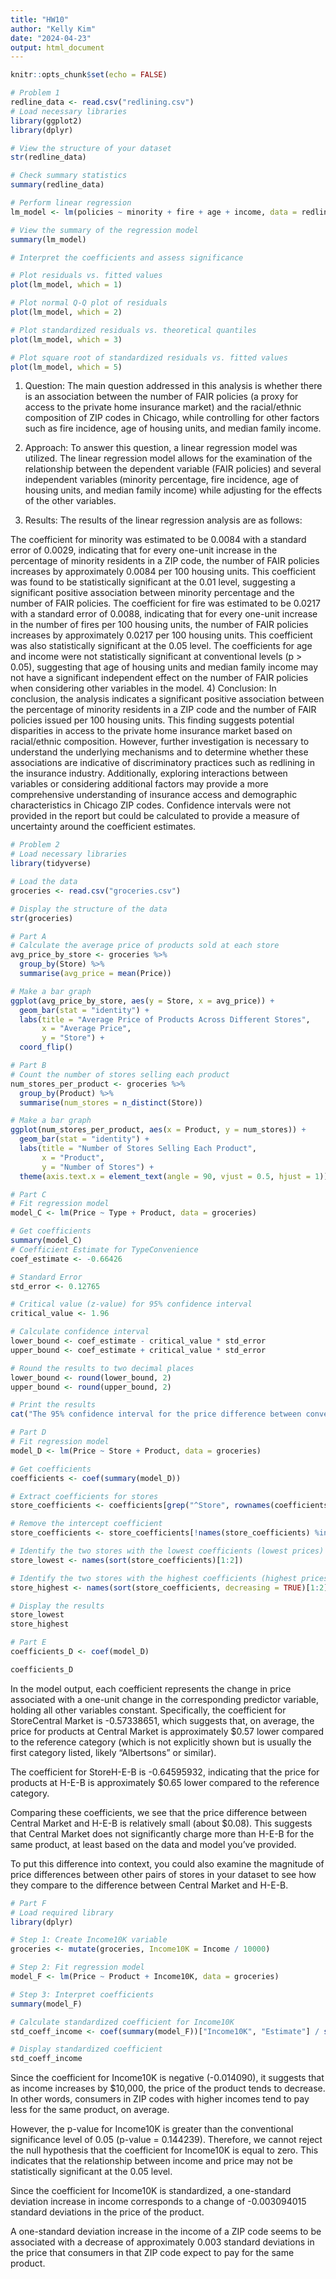 ```yaml
---
title: "HW10"
author: "Kelly Kim"
date: "2024-04-23"
output: html_document
---
```


```r
knitr::opts_chunk$set(echo = FALSE)
```

```r
# Problem 1
redline_data <- read.csv("redlining.csv")
# Load necessary libraries
library(ggplot2)
library(dplyr)

# View the structure of your dataset
str(redline_data)

# Check summary statistics
summary(redline_data)

# Perform linear regression
lm_model <- lm(policies ~ minority + fire + age + income, data = redline_data)

# View the summary of the regression model
summary(lm_model)

# Interpret the coefficients and assess significance

# Plot residuals vs. fitted values
plot(lm_model, which = 1)

# Plot normal Q-Q plot of residuals
plot(lm_model, which = 2)

# Plot standardized residuals vs. theoretical quantiles
plot(lm_model, which = 3)

# Plot square root of standardized residuals vs. fitted values
plot(lm_model, which = 5)

```
1) Question:
The main question addressed in this analysis is whether there is an association between the number of FAIR policies (a proxy for access to the private home insurance market) and the racial/ethnic composition of ZIP codes in Chicago, while controlling for other factors such as fire incidence, age of housing units, and median family income.

2) Approach:
To answer this question, a linear regression model was utilized. The linear regression model allows for the examination of the relationship between the dependent variable (FAIR policies) and several independent variables (minority percentage, fire incidence, age of housing units, and median family income) while adjusting for the effects of the other variables.

3) Results:
The results of the linear regression analysis are as follows:

The coefficient for minority was estimated to be 0.0084 with a standard error of 0.0029, indicating that for every one-unit increase in the percentage of minority residents in a ZIP code, the number of FAIR policies increases by approximately 0.0084 per 100 housing units. This coefficient was found to be statistically significant at the 0.01 level, suggesting a significant positive association between minority percentage and the number of FAIR policies.
The coefficient for fire was estimated to be 0.0217 with a standard error of 0.0088, indicating that for every one-unit increase in the number of fires per 100 housing units, the number of FAIR policies increases by approximately 0.0217 per 100 housing units. This coefficient was also statistically significant at the 0.05 level.
The coefficients for age and income were not statistically significant at conventional levels (p > 0.05), suggesting that age of housing units and median family income may not have a significant independent effect on the number of FAIR policies when considering other variables in the model.
4) Conclusion:
In conclusion, the analysis indicates a significant positive association between the percentage of minority residents in a ZIP code and the number of FAIR policies issued per 100 housing units. This finding suggests potential disparities in access to the private home insurance market based on racial/ethnic composition. However, further investigation is necessary to understand the underlying mechanisms and to determine whether these associations are indicative of discriminatory practices such as redlining in the insurance industry. Additionally, exploring interactions between variables or considering additional factors may provide a more comprehensive understanding of insurance access and demographic characteristics in Chicago ZIP codes. Confidence intervals were not provided in the report but could be calculated to provide a measure of uncertainty around the coefficient estimates.






```r
# Problem 2
# Load necessary libraries
library(tidyverse)

# Load the data
groceries <- read.csv("groceries.csv")

# Display the structure of the data
str(groceries)

# Part A
# Calculate the average price of products sold at each store
avg_price_by_store <- groceries %>%
  group_by(Store) %>%
  summarise(avg_price = mean(Price))

# Make a bar graph
ggplot(avg_price_by_store, aes(y = Store, x = avg_price)) +
  geom_bar(stat = "identity") +
  labs(title = "Average Price of Products Across Different Stores",
       x = "Average Price",
       y = "Store") +
  coord_flip()


```

```r
# Part B
# Count the number of stores selling each product
num_stores_per_product <- groceries %>%
  group_by(Product) %>%
  summarise(num_stores = n_distinct(Store))

# Make a bar graph
ggplot(num_stores_per_product, aes(x = Product, y = num_stores)) +
  geom_bar(stat = "identity") +
  labs(title = "Number of Stores Selling Each Product",
       x = "Product",
       y = "Number of Stores") +
  theme(axis.text.x = element_text(angle = 90, vjust = 0.5, hjust = 1))

```

```r
# Part C
# Fit regression model
model_C <- lm(Price ~ Type + Product, data = groceries)

# Get coefficients
summary(model_C)
# Coefficient Estimate for TypeConvenience
coef_estimate <- -0.66426

# Standard Error
std_error <- 0.12765

# Critical value (z-value) for 95% confidence interval
critical_value <- 1.96

# Calculate confidence interval
lower_bound <- coef_estimate - critical_value * std_error
upper_bound <- coef_estimate + critical_value * std_error

# Round the results to two decimal places
lower_bound <- round(lower_bound, 2)
upper_bound <- round(upper_bound, 2)

# Print the results
cat("The 95% confidence interval for the price difference between convenience stores and ordinary grocery stores is approximately between $", lower_bound, "and $", upper_bound, ".\n")

```

```r
# Part D
# Fit regression model
model_D <- lm(Price ~ Store + Product, data = groceries)

# Get coefficients
coefficients <- coef(summary(model_D))

# Extract coefficients for stores
store_coefficients <- coefficients[grep("^Store", rownames(coefficients)), "Estimate"]

# Remove the intercept coefficient
store_coefficients <- store_coefficients[!names(store_coefficients) %in% "(Intercept)"]

# Identify the two stores with the lowest coefficients (lowest prices)
store_lowest <- names(sort(store_coefficients)[1:2])

# Identify the two stores with the highest coefficients (highest prices)
store_highest <- names(sort(store_coefficients, decreasing = TRUE)[1:2])

# Display the results
store_lowest
store_highest

```

```r
# Part E
coefficients_D <- coef(model_D)

coefficients_D

```
In the model output, each coefficient represents the change in price associated with a one-unit change in the corresponding predictor variable, holding all other variables constant. Specifically, the coefficient for StoreCentral Market is -0.57338651, which suggests that, on average, the price for products at Central Market is approximately $0.57 lower compared to the reference category (which is not explicitly shown but is usually the first category listed, likely "Albertsons" or similar).

The coefficient for StoreH-E-B is -0.64595932, indicating that the price for products at H-E-B is approximately $0.65 lower compared to the reference category.

Comparing these coefficients, we see that the price difference between Central Market and H-E-B is relatively small (about $0.08). This suggests that Central Market does not significantly charge more than H-E-B for the same product, at least based on the data and model you've provided.

To put this difference into context, you could also examine the magnitude of price differences between other pairs of stores in your dataset to see how they compare to the difference between Central Market and H-E-B.

```r
# Part F
# Load required library
library(dplyr)

# Step 1: Create Income10K variable
groceries <- mutate(groceries, Income10K = Income / 10000)

# Step 2: Fit regression model
model_F <- lm(Price ~ Product + Income10K, data = groceries)

# Step 3: Interpret coefficients
summary(model_F)

# Calculate standardized coefficient for Income10K
std_coeff_income <- coef(summary(model_F))["Income10K", "Estimate"] / sd(groceries$Income10K)

# Display standardized coefficient
std_coeff_income

```
Since the coefficient for Income10K is negative (-0.014090), it suggests that as income increases by $10,000, the price of the product tends to decrease. In other words, consumers in ZIP codes with higher incomes tend to pay less for the same product, on average.

However, the p-value for Income10K is greater than the conventional significance level of 0.05 (p-value = 0.144239). Therefore, we cannot reject the null hypothesis that the coefficient for Income10K is equal to zero. This indicates that the relationship between income and price may not be statistically significant at the 0.05 level.

Since the coefficient for Income10K is standardized, a one-standard deviation increase in income corresponds to a change of -0.003094015 standard deviations in the price of the product.

A one-standard deviation increase in the income of a ZIP code seems to be associated with a decrease of approximately 0.003 standard deviations in the price that consumers in that ZIP code expect to pay for the same product.

